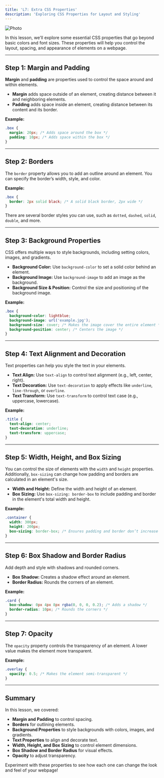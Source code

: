 ```yaml
---
title: 'L7: Extra CSS Properties'
description: 'Exploring CSS Properties for Layout and Styling'
---
```


<img src="https://picsum.photos/700/300?random=2" align="center" border-radius="20px" alt="Photo" />

In this lesson, we'll explore some essential CSS properties that go beyond basic colors and font sizes. These properties will help you control the layout, spacing, and appearance of elements on a webpage.

---

## Step 1: Margin and Padding

**Margin** and **padding** are properties used to control the space around and within elements.

- **Margin** adds space outside of an element, creating distance between it and neighboring elements.
- **Padding** adds space inside an element, creating distance between its content and its border.

**Example:**
```css
.box {
  margin: 20px; /* Adds space around the box */
  padding: 10px; /* Adds space within the box */
}
```

---

## Step 2: Borders

The `border` property allows you to add an outline around an element. You can specify the border’s width, style, and color.

**Example:**
```css
.box {
  border: 2px solid black; /* A solid black border, 2px wide */
}
```

There are several border styles you can use, such as `dotted`, `dashed`, `solid`, `double`, and more.

---

## Step 3: Background Properties

CSS offers multiple ways to style backgrounds, including setting colors, images, and gradients.

- **Background Color:** Use `background-color` to set a solid color behind an element.
- **Background Image:** Use `background-image` to add an image as the background.
- **Background Size & Position:** Control the size and positioning of the background image.

**Example:**
```css
.box {
  background-color: lightblue;
  background-image: url('example.jpg');
  background-size: cover; /* Makes the image cover the entire element */
  background-position: center; /* Centers the image */
}
```

---

## Step 4: Text Alignment and Decoration

Text properties can help you style the text in your elements.

- **Text Align:** Use `text-align` to control text alignment (e.g., left, center, right).
- **Text Decoration:** Use `text-decoration` to apply effects like `underline`, `line-through`, or `overline`.
- **Text Transform:** Use `text-transform` to control text case (e.g., uppercase, lowercase).

**Example:**
```css
.title {
  text-align: center;
  text-decoration: underline;
  text-transform: uppercase;
}
```

---

## Step 5: Width, Height, and Box Sizing

You can control the size of elements with the `width` and `height` properties. Additionally, `box-sizing` can change how padding and borders are calculated in an element's size.

- **Width and Height:** Define the width and height of an element.
- **Box Sizing:** Use `box-sizing: border-box` to include padding and border in the element's total width and height.

**Example:**
```css
.container {
  width: 300px;
  height: 200px;
  box-sizing: border-box; /* Ensures padding and border don’t increase the element's size */
}
```

---

## Step 6: Box Shadow and Border Radius

Add depth and style with shadows and rounded corners.

- **Box Shadow:** Creates a shadow effect around an element.
- **Border Radius:** Rounds the corners of an element.

**Example:**
```css
.card {
  box-shadow: 0px 4px 8px rgba(0, 0, 0, 0.2); /* Adds a shadow */
  border-radius: 10px; /* Rounds the corners */
}
```

---

## Step 7: Opacity

The `opacity` property controls the transparency of an element. A lower value makes the element more transparent.

**Example:**
```css
.overlay {
  opacity: 0.5; /* Makes the element semi-transparent */
}
```

---

## Summary

In this lesson, we covered:

- **Margin and Padding** to control spacing.
- **Borders** for outlining elements.
- **Background Properties** to style backgrounds with colors, images, and gradients.
- **Text Properties** to align and decorate text.
- **Width, Height, and Box Sizing** to control element dimensions.
- **Box Shadow and Border Radius** for visual effects.
- **Opacity** to adjust transparency.

Experiment with these properties to see how each one can change the look and feel of your webpage!